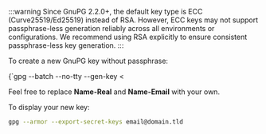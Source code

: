 
:::warning
Since GnuPG 2.2.0+, the default key type is ECC (Curve25519/Ed25519) instead of RSA. However, ECC keys may not support passphrase-less generation reliably across all environments or configurations. We recommend using RSA explicitly to ensure consistent passphrase-less key generation.
:::

To create a new GnuPG key without passphrase:

<CodeBlock>
{`gpg --batch --no-tty --gen-key <<EOF
    Key-Type: RSA
    Key-Length: 3072
    Key-Usage: sign,cert
    Subkey-Type: RSA
    Subkey-Usage: encrypt
    Subkey-Length: 3072
    Name-Real: John Doe
    Name-Email: email@domain.tld
    Expire-Date: 0
    %no-protection
    %commit
EOF`}
</CodeBlock>

Feel free to replace **Name-Real** and **Name-Email** with your own.

To display your new key:

```bash
gpg --armor --export-secret-keys email@domain.tld
```
